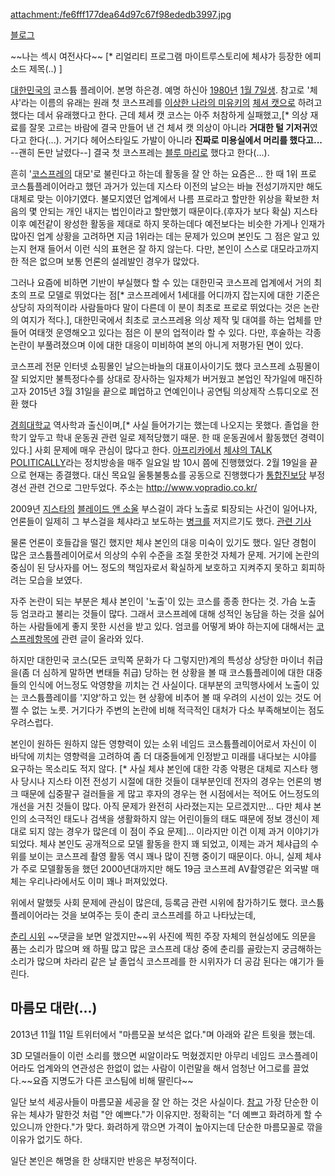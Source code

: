 attachment:/fe6fff177dea64d97c67f98ededb3997.jpg 

[http://blog.naver.com/cheshire98 블로그]

~~나는 섹시 여전사다~~ [* 리얼리티 프로그램 마이트루스토리에 체샤가 등장한 에피소드 제목(..) ]

[[대한민국]]의 코스튬 플레이어. 본명 하은경. 예명 하신아 [[1980년]] [[1월 7일]]생. 
참고로 '체샤'라는 이름의 유래는 원래 첫 코스프레를 [[이상한 나라의 미유키]]의 [[체셔 캣]]으로 하려고 했다는 데서 유래했다고 한다. 근데 체셔 캣 코스는 아주 처참하게 실패했고,[* 의상 재료를 잘못 고르는 바람에 결국 만들어 낸 건 체셔 캣 의상이 아니라 '''거대한 털 기저귀'''였다고 한다(...). 거기다 헤어스타일도 가발이 아니라 '''진짜로 미용실에서 머리를 했다고...''' --괜히 돈만 날렸다--] 결국 첫 코스프레는 [[블루 마리]]로 했다고 한다(...).

흔히 '[[코스프레]]의 대모'로 불린다고 하는데 활동을 잘 안 하는 요즘은... 한 때 1위 프로 코스튬플레이어라고 했던 과거가 있는데 지스타 이전의 날으는 바늘 전성기까지만 해도 대체로 맞는 이야기였다. 불모지였던 업계에서 나름 프로라고 할만한 위상을 확보한 처음의 몇 안되는 개인 내지는 법인이라고 할만했기 때문이다.(후자가 보다 확실) 지스타 이후 예전같이 왕성한 활동을 제대로 하지 못하는데다 예전보다는 비슷한 가게나 인재가 많아진 업계 상황을 고려하면 지금 1위라는 데는 문제가 있으며 본인도 그 점은 알고 있는지 현재 들어서 이런 식의 표현은 잘 하지 않는다. 다만, 본인이 스스로 대모라고까지 한 적은 없으며 보통 언론의 설레발인 경우가 많았다. 

그러나 요즘에 비하면 기반이 부실했다 할 수 있는 대한민국 코스프레 업계에서 거의 최초의 프로 모델로 뛰었다는 점[* 코스프레에서 1세대를 어디까지 잡는지에 대한 기준은 상당히 자의적이라 사람들마다 말이 다른데 이 분이 최초로 프로로 뛰었다는 것은 논란의 여지가 적다.], 대한민국에서 최초로 코스프레용 의상 제작 및 대여를 하는 업체를 만들어 여태껏 운영해오고 있다는 점은 이 분의 업적이라 할 수 있다. 다만, 후술하는 각종 논란이 부풀려졌으며 이에 대한 대응이 미비하여 본의 아니게 저평가된 면이 있다. 

코스프레 전문 인터넷 쇼핑몰인 날으는바늘의 대표이사이기도 했다
코스프레 쇼핑몰이 잘 되었지만 불특정다수를 상대로 장사하는 일자체가 버거웠고 본업인 작가일에 매진하고자
2015년 3월 31일을 끝으로 폐업하고 연예인이나 공연팀 의상제작 스튜디오로 전환 했다
 
  

[[경희대학교]] 역사학과 출신이며,[* 사실 들어가기는 했는데 나오지는 못했다. 졸업을 한 학기 앞두고 학내 운동권 관련 일로 제적당했기 때문. 한 때 운동권에서 활동했던 경력이 있다.] 사회 문제에 매우 관심이 많다고 한다. [[아프리카]]에서 [http://afreeca.com/cheshire98 체샤의 TALK POLITICALLY]라는 정치방송을 매주 일요일 밤 10시 쯤에 진행했었다. 2월 19일을 끝으로 현재는 종결했다. 대신 목요일 울퉁불퉁쇼를 공동으로 진행했다가 [[통합진보당]] 부정경선 관련 건으로 그만두었다. 주소는 http://www.vopradio.co.kr/

2009년 [[지스타]]의 [[블레이드 앤 소울]] 부스걸이 과다 노출로 퇴장되는 사건이 일어나자, 언론들이 일제히 그 부스걸을 체샤라고 보도하는 [[병크]]를 저지르기도 했다. [http://www.zdnet.co.kr/news/news_view.asp?artice_id=20091129100301&type=det 관련 기사]

물론 언론이 호들갑을 떨긴 했지만 체샤 본인의 대응 미숙이 있기도 했다.
일단 경험이 많은 코스튬플레이어로서 의상의 수위 수준을 조절 못한것 자체가 문제. 거기에 논란의 중심이 된 당사자를 어느 정도의 책임자로서 확실하게 보호하고 지켜주지 못하고 회피하려는 모습을 보였다. 

자주 논란이 되는 부분은 체샤 본인이 '노출'이 있는 코스를 종종 한다는 것. 가슴 노출 등 엄코라고 불리는 것들이 많다. 그래서 코스프레에 대해 성적인 농담을 하는 것을 싫어하는 사람들에게 좋지 못한 시선을 받고 있다. 엄코를 어떻게 봐야 하는지에 대해서는 [[코스프레]]항목에 관련 글이 올라와 있다. 

하지만 대한민국 코스(모든 코믹쪽 문화가 다 그렇지만)계의 특성상 상당한 마이너 취급을(좀 더 심하게 말하면 변태들 취급) 당하는 현 상황을 볼 때 코스튬플레이에 대한 대중들의 인식에 어느정도 악영향을 끼치는 건 사실이다. 대부분의 코믹행사에서 노출이 있는 코스튬플레이를 '지양'하고 있는 현 상황에 비추어 볼 때 우려의 시선이 있는 것도 어쩔 수 없는 노릇. 거기다가 주변의 논란에 비해 적극적인 대처가 다소 부족해보이는 점도 우려스럽다.

본인이 원하든 원하지 않든 영향력이 있는 소위 네임드 코스튬플레이어로서 자신이 이 바닥에 끼치는 영향력을 고려하여 좀 더 대중들에게 인정받고 미래를 내다보는 시야를 요구하는 목소리도 적지 않다. [* 사실 체샤 본인에 대한 각종 악평은 대체로 지스타 행사 당시나 지스타 이전 전성기 시절에 대한 것들이 대부분인데 전자의 경우는 언론의 병크 때문에 십중팔구 걸러들을 게 많고 후자의 경우는 현 시점에서는 적어도 어느정도의 개선을 거친 것들이 많다. 아직 문제가 완전히 사라졌는지는 모르겠지만... 다만 체샤 본인의 소극적인 태도나 검색을 생활화하지 않는 어린이들의 태도 때문에 정보 갱신이 제대로 되지 않는 경우가 많은데 이 점이 주요 문제]... 이라지만 이건 이제 과거 이야기가 되었다. 체샤 본인도 공개적으로 모델 활동을 한지 꽤 되었고, 이제는 과거 체샤급의 수위를 보이는 코스프레 촬영 활동 역시 꽤나 많이 진행 중이기 때문이다. 아니, 실제 체샤가 주로 모델활동을 했던 2000년대까지만 해도 19금 코스프레 AV촬영같은 외국발 매체는 우리나라에서도 이미 꽤나 퍼져있었다. 

위에서 말했듯 사회 문제에 관심이 많은데, 등록금 관련 시위에 참가하기도 했다.
코스튬 플레이어라는 것을 보여주는 듯이 춘리 코스프레를 하고 나타났는데,

[http://news.nate.com/View/20110610n24054&mid=n0411&cid=272435 춘리 시위]
~~댓글을 보면 알겠지만~~위 사진에 찍힌 주장 자체의 현실성에도 의문을 품는 소리가 많으며 왜 하필 많고 많은 코스프레 대상 중에 춘리를 골랐는지 궁금해하는 소리가 많으며 차라리 같은 날 졸업식 코스프레를 한 시위자가 더 공감 된다는 얘기가 들린다.  


== 마름모 대란(...) ==
2013년 11월 11일 트위터에서 "마름모꼴 보석은 없다."며 아래와 같은 트윗을 했는데.

{{{#!html
<blockquote class="twitter-tweet"><p>게임 원화가들이 악세서리에 마름모꼴을 안 썼으면 좋겠다. 마름모꼴 보석은 없다. 사각이면 사각 원형이면 원형 물방울이면 물방울이지. 없는덴 다 이유가 있다. 그거 실제로 보면 안 예쁘다.</p>&mdash; 체샤수녀 (@cheshire98) <a href="https://twitter.com/cheshire98/statuses/399721058929889281">November 11, 2013</a></blockquote>
<script async src="//platform.twitter.com/widgets.js" charset="utf-8"></script>}}}

3D 모델러들이 이런 소리를 했으면 씨알이라도 먹혔겠지만 아무리 네임드 코스플레이어라도 업계와의 연관성은 한없이 없는 사람이 이런말을 해서 엄청난 어그로를 끌었다.~~요즘 지명도가 다른 코스팀에 비해 딸린다~~

일단 보석 세공사들이 마름모꼴 세공을 잘 안 하는 것은 사실이다. [http://gemtec.co.kr/chamgo/gemstone-cut-grim/gemstone-cut-grim.htm 참고] 가장 단순한 이유는 체샤가 말한것 처럼 "안 예쁘다."가 이유지만. 정확히는 "더 예쁘고 화려하게 할 수 있으니까 안한다."가 맞다. 화려하게 깎으면 가격이 높아지는데 단순한 마름모꼴로 깎을 이유가 없기도 하다.

일단 본인은 해명을 한 상태지만 반응은 부정적이다.
